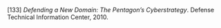 \[133\]	*Defending a New Domain: The Pentagon’s Cyberstrategy*. Defense Technical Information Center, 2010\.